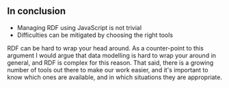 ## In conclusion

- Managing RDF using JavaScript is not trivial
- Difficulties can be mitigated by choosing the right tools

<aside className="notes">
    RDF can be hard to wrap your head around. As a counter-point to this argument I would argue that data modelling is
    hard to wrap your around in general, and RDF is complex for this reason. That said, there is a growing number of
    tools out there to make our work easier, and it's important to know which ones are available, and in which
    situations they are appropriate.
</aside>